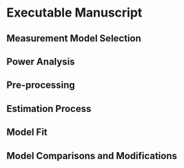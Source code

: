 # Executable Manuscript

## Measurement Model Selection

## Power Analysis

## Pre-processing

## Estimation Process

## Model Fit

## Model Comparisons and Modifications
